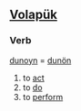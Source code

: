 == [[Volapük]] == 

=== Verb === 
[[dunoyn]] = [[dunön]] 

# to [[act]] 
# to [[do]] 
# to [[perform]]